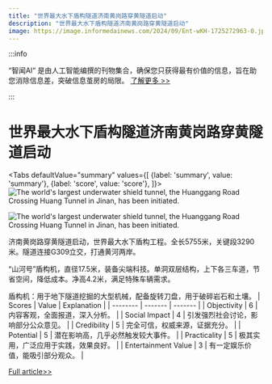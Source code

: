 ```yaml
---
title: "世界最大水下盾构隧道济南黄岗路穿黄隧道启动"
description: "世界最大水下盾构隧道济南黄岗路穿黄隧道启动"
image: https://image.informedainews.com/2024/09/Ent-wKH-1725272963-0.jpg
---
```



:::info

“智闻AI“ 是由人工智能编撰的刊物集合，确保您只获得最有价值的信息，旨在助您消除信息差，突破信息茧房的局限。  [了解更多 >>](/)

:::

# 世界最大水下盾构隧道济南黄岗路穿黄隧道启动


<Tabs
	defaultValue="summary"
	values={[
	{label: 'summary', value: 'summary'},
	{label: 'score', value: 'score'},
]}>
<TabItem value="summary">
<img
  src="https://image.informedainews.com/2024/09/Ent-wKH-1725272963-0.jpg"
  alt="The world's largest underwater shield tunnel, the Huanggang Road Crossing Huang Tunnel in Jinan, has been initiated."
/>

<img
  src="https://image.informedainews.com/2024/09/Ent-gdr-1725272963-1.jpg"
  alt="The world's largest underwater shield tunnel, the Huanggang Road Crossing Huang Tunnel in Jinan, has been initiated."
/>



济南黄岗路穿黄隧道启动，世界最大水下盾构工程。全长5755米，关键段3290米。隧道连接G309立交，打通黄河两岸。

“山河号”盾构机，直径17.5米，装备尖端科技。单洞双层结构，上下各三车道，节省空间，降低成本。净高4.2米，满足特殊车辆需求。

盾构机：用于地下隧道挖掘的大型机械，配备旋转刀盘，用于破碎岩石和土壤。
</TabItem>
<TabItem value="score">
	| Scores     | Value   | Explanation |
	| -------- | ------- | ------- |
	| Objectivity  | 6    | 内容客观，全面报道，深入分析。    |
	| Social Impact | 4     | 引发强烈社会讨论，影响部分公众意见。    |
	| Credibility    | 5    | 完全可信，权威来源，证据充分。    |
	| Potential    | 5    | 潜在影响高，几乎必然触发较大事件。    |
	| Practicality    | 5    | 极其实用，广泛应用于实践，效果良好。    |
	| Entertainment Value    | 3    | 有一定娱乐价值，能吸引部分观众。    |
</TabItem>
</Tabs>

[Full article>>](https://www.cnbeta.com.tw/articles/tech/1444202.htm)
